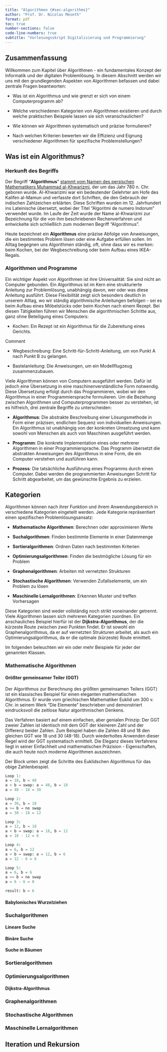 ```yaml
---
title: "Algorithmen {#sec-algorithms}"
author: "Prof. Dr. Nicolas Meseth"
format: pdf
toc: true
number-sections: false
code-line-numbers: true
subtitle: "Vorlesungsskript Digitalisierung und Programmierung"
---
```


## Zusammenfassung

Willkommen zum Kapitel über Algorithmen - ein fundamentales Konzept der Informatik und der digitalen Problemlösung. In diesem Abschnitt werden wir uns mit den grundlegenden Aspekten von Algorithmen befassen und dabei zentrale Fragen beantworten:

-   Was ist ein Algorithmus und wie grenzt er sich von einem Computerprogramm ab?

-   Welche verschiedenen Kategorien von Algorithmen existieren und durch welche praktischen Beispiele lassen sie sich veranschaulichen?

-   Wie können wir Algorithmen systematisch und präzise formulieren?

-   Nach welchen Kriterien bewerten wir die Effizienz und Eignung verschiedener Algorithmen für spezifische Problemstellungen?


## Was ist ein Algorithmus?

### Herkunft des Begriffs

Der Begriff "**Algorithmus**" [stammt vom Namen des persischen Mathematikers Muhammad al-Khwarizmi](https://www.wissenschaftsjahr.de/2008/coremedia/generator/wj2008/de/02__Mathematik__alles__was__z_C3_A4hlt/05__KW50__Algorithmus.html), der um das Jahr 780 n. Chr. geboren wurde. Al-Khwarizmi war ein bedeutender Gelehrter am Hofe des Kalifen al-Mamun und verfasste dort Schriften, die den Gebrauch der indischen Zahlzeichen erklärten. Diese Schriften wurden im 12. Jahrhundert ins Lateinische übersetzt, wobei der Titel "Algoritmi de numero Indorum" verwendet wurde. Im Laufe der Zeit wurde der Name al-Khwarizmi zur Bezeichnung für die von ihm beschriebenen Rechenverfahren und entwickelte sich schließlich zum modernen Begriff "Algorithmus".

Heute bezeichnet ein **Algorithmus** eine präzise Abfolge von Anweisungen, die ein bestimmtes Problem lösen oder eine Aufgabe erfüllen sollen. Im Alltag begegnen uns Algorithmen ständig, oft, ohne dass wir es merken: beim Kochen, bei der Wegbeschreibung oder beim Aufbau eines IKEA-Regals.

### Algorithmen und Programme

Ein wichtiger Aspekt von Algorithmen ist ihre Universalität: Sie sind nicht an Computer gebunden. Ein Algorithmus ist im Kern eine strukturierte Anleitung zur Problemlösung, unabhängig davon, wer oder was diese Anleitung ausführt. Diese Flexibilität zeigt sich besonders deutlich in unserem Alltag, wo wir ständig algorithmische Anleitungen befolgen - sei es beim Aufbau eines Möbelstücks oder beim Kochen nach einem Rezept. Bei diesen Tätigkeiten führen wir Menschen die algorithmischen Schritte aus, ganz ohne Beteiligung eines Computers:

-   Kochen: Ein Rezept ist ein Algorithmus für die Zubereitung eines Gerichts.

Comment

-   Wegbeschreibung: Eine Schritt-für-Schritt-Anleitung, um von Punkt A nach Punkt B zu gelangen.

-   Bastelanleitung: Die Anweisungen, um ein Modellflugzeug zusammenzubauen.


Viele Algorithmen können von Computern ausgeführt werden. Dafür ist jedoch eine Übersetzung in eine maschinenverständliche Form notwendig. Diese Übersetzung erfolgt durch das Programmieren, wobei wir den Algorithmus in einer Programmiersprache formulieren. Um die Beziehung zwischen Algorithmen und Computerprogrammen besser zu verstehen, ist es hilfreich, drei zentrale Begriffe zu unterscheiden:

-   **Algorithmus**: Die abstrakte Beschreibung einer Lösungsmethode in Form einer präzisen, endlichen Sequenz von individuellen Anweisungen. Ein Algorithmus ist unabhängig von der konkreten Umsetzung und kann sowohl von Menschen als auch von Maschinen ausgeführt werden.

-   **Programm**: Die konkrete Implementation eines oder mehrerer Algorithmen in einer Programmiersprache. Das Programm übersetzt die abstrakten Anweisungen des Algorithmus in eine Form, die ein Computer verstehen und ausführen kann.

-   **Prozess**: Die tatsächliche Ausführung eines Programms durch einen Computer. Dabei werden die programmierten Anweisungen Schritt für Schritt abgearbeitet, um das gewünschte Ergebnis zu erzielen.


## Kategorien

Algorithmen können nach ihrer Funktion und ihrem Anwendungsbereich in verschiedene Kategorien eingeteilt werden. Jede Kategorie repräsentiert einen spezifischen Problemlösungsansatz:

-   **Mathematische Algorithmen**: Berechnen oder approximieren Werte

-   **Suchalgorithmen**: Finden bestimmte Elemente in einer Datenmenge

-   **Sortieralgorithmen**: Ordnen Daten nach bestimmten Kriterien

-   **Optimierungsalgorithmen**: Finden die bestmögliche Lösung für ein Problem

-   **Graphenalgorithmen**: Arbeiten mit vernetzten Strukturen

-   **Stochastische Algorithmen**: Verwenden Zufallselemente, um ein Problem zu lösen

-   **Maschinelle Lernalgorithmen**: Erkennen Muster und treffen Vorhersagen


Diese Kategorien sind weder vollständig noch strikt voneinander getrennt. Viele Algorithmen lassen sich mehreren Kategorien zuordnen. Ein anschauliches Beispiel hierfür ist der **Dijkstra-Algorithmus**\index{Dijkstra-Algorithmus}, der die kürzeste Route zwischen zwei Punkten findet. Er ist sowohl ein Graphenalgorithmus, da er auf vernetzten Strukturen arbeitet, als auch ein Optimierungsalgorithmus, da er die optimale (kürzeste) Route ermittelt.

Im folgenden beleuchten wir ein oder mehr Beispiele für jeder der genannten Klassen.

### Mathematische Algorithmen

#### Größter gemeinsamer Teiler (GGT)

Der Algorithmus zur Berechnung des größten gemeinsamen Teilers (GGT) ist ein klassisches Beispiel für einen eleganten mathematischen Algorithmus. Er wurde vom griechischen Mathematiker Euklid um 300 v. Chr. in seinem Werk "Die Elemente" beschrieben und demonstriert eindrucksvoll die zeitlose Natur algorithmischen Denkens.

Das Verfahren basiert auf einem einfachen, aber genialen Prinzip: Der GGT zweier Zahlen ist identisch mit dem GGT der kleineren Zahl und der Differenz beider Zahlen. Zum Beispiel haben die Zahlen 48 und 18 den gleichen GGT wie 18 und 30 (48-18). Durch wiederholtes Anwenden dieser Regel wird der GGT systematisch ermittelt. Die Eleganz dieses Verfahrens liegt in seiner Einfachheit und mathematischen Präzision - Eigenschaften, die auch heute noch moderne Algorithmen auszeichnen. 

Der Block unten zeigt die Schritte des Euklidschen Algorithmus für das obige Zahlenbeispiel.

```python
Loop 1:
a = 18, b = 48 
a < b → swap: a = 48, b = 18
a = 48 - 18 = 30

Loop 2: 
a = 30, b = 18 
a >= b → no swap
a = 30 - 18 = 12

Loop 3: 
a = 12, b = 18 
a < b → swap: a = 18, b = 12
a = 18 - 12 = 6

Loop 4:
a = 6, b = 12 
a < b → swap: a = 12, b = 6
a = 12 - 6 = 6

Loop 5:
a = 6, b = 6 
a >= b → no swap
a = 6 - 6 = 0

result: b = 6

```
#### Babylonisches Wurzelziehen

### Suchalgorithmen

#### Lineare Suche

#### Binäre Suche

#### Suche in Bäumen

### Sortieralgorithmen

### Optimierungsalgorithmen

#### Dijkstra-Algorithmus

### Graphenalgorithmen

### Stochastische Algorithmen

#### 

### Maschinelle Lernalgorithmen

## Iteration und Rekursion

